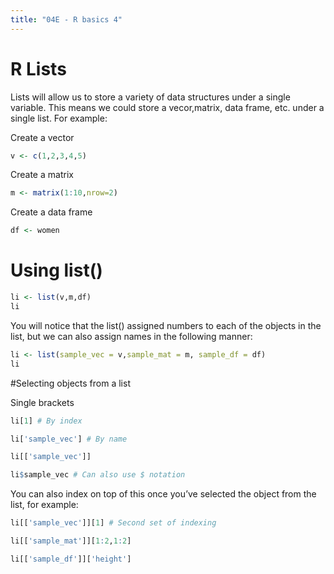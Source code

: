 ```yaml
---
title: "04E - R basics 4"
---
```




# R Lists 

Lists will allow us to store a variety of data structures under a single variable. This means we could store a vecor,matrix, data frame, etc. under a single list. For example:


Create a vector
```r
v <- c(1,2,3,4,5)
```


Create a matrix
```r
m <- matrix(1:10,nrow=2)
```


Create a data frame
```r
df <- women
```


# Using list()

```r
li <- list(v,m,df)
li
```

You will notice that the list() assigned numbers to each of the objects in the list, but we can also assign names in the following manner:

```r
li <- list(sample_vec = v,sample_mat = m, sample_df = df)
li
```


#Selecting objects from a list

Single brackets
```r
li[1] # By index
```

```r
li['sample_vec'] # By name
```


```r
li[['sample_vec']]
```

```r
li$sample_vec # Can also use $ notation
```

You can also index on top of this once you've selected the object from the list, for example:

```r
li[['sample_vec']][1] # Second set of indexing
```

```r
li[['sample_mat']][1:2,1:2]
```

```r
li[['sample_df']]['height']
```
